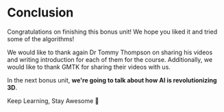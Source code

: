 # Conclusion

Congratulations on finishing this bonus unit! We hope you liked it and tried some of the algorithms!

We would like to thank again Dr Tommy Thompson on sharing his videos and writing introduction for each of them for the course. Additionally, we would like to thank GMTK for sharing their videos with us.

In the next bonus unit, **we're going to talk about how AI is revolutionizing 3D**.

Keep Learning, Stay Awesome 🤗